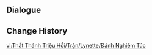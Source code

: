 {{Genius Invokation TCG Stage
|title        = Lynette: Serious
|type         = Serious Showdown
|group        = Invitation Board
|character    = Lynette
|requirement  = 7
|introduction = "Whew, you sure know what you're doing... I'll have to take things up a notch."<br>{{color|bp|Special Rule: "Lynette" starts with the Talent Card "A Cold Blade Like a Shadow" equipped.}}
|objective_1  = Achieve victory
|reward_1     = Lucky Coin*1000
|lineup       = Lynette;Lyney;Qiqi
|action       = A Cold Blade Like a Shadow;A Cold Blade Like a Shadow;Gilded Dreams;Gilded Dreams;Aquila Favonia;Aquila Favonia;Ocean-Hued Clam;Ocean-Hued Clam;Yayoi Nanatsuki;Yayoi Nanatsuki;Lyresong;Lyresong;Seed Dispensary;Seed Dispensary;Memento Lens;Memento Lens;Mamere;Mamere;Opera Epiclese;Opera Epiclese;Vourukasha's Glow;Vourukasha's Glow;Golden House;Golden House;Rhythm of the Great Dream;Rhythm of the Great Dream;Setaria;Setaria;Toss-Up;Toss-Up
}}

==Dialogue==
{{Transclude|Genius Invokation TCG/Stage/Lynette|Serious Showdown}}

==Change History==
{{Change History|4.3}}

[[vi:Thất Thánh Triệu Hồi/Trận/Lynette/Đánh Nghiêm Túc]]